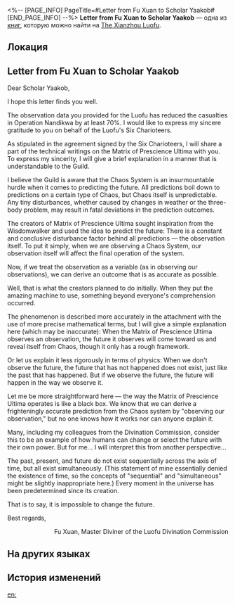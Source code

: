 <%-- [PAGE_INFO]
PageTitle=#Letter from Fu Xuan to Scholar Yaakob#
[END_PAGE_INFO] --%>
{{Дополнить}}
{{Книга Инфобокс
|id           = 244
|partIds      = 190486
|Название     = 
|Изображение  = Иконка письма.png
|Мир          = The Xianzhou Luofu
|Томов        = 1
|Автор        = <!--нужно добавить-->
|Описание     = As a token of gratitude following a successful collaboration, Fu Xuan sent a letter to the Intelligentsia Guild, providing them with technical documents on the Matrix of Prescience Ultima.
|Том1         = {{tx}}
|Источник1    = {{tx|Отсутствует источник}}
|Персонажи    = Nous
|Фракции      = 
}}
'''Letter from Fu Xuan to Scholar Yaakob''' — одна из [[Книги|книг]], которую можно найти на [[The Xianzhou Luofu]].

==Локация==
{{Отметка карты|<!--название карты-->|<!--id отметки-->}}

==Letter from Fu Xuan to Scholar Yaakob==
Dear Scholar Yaakob,

I hope this letter finds you well.

The observation data you provided for the Luofu has reduced the casualties in Operation Nandikwa by at least 70%. I would like to express my sincere gratitude to you on behalf of the Luofu's Six Charioteers.

As stipulated in the agreement signed by the Six Charioteers, I will share a part of the technical writings on the Matrix of Prescience Ultima with you. To express my sincerity, I will give a brief explanation in a manner that is understandable to the Guild.

I believe the Guild is aware that the Chaos System is an insurmountable hurdle when it comes to predicting the future. All predictions boil down to predictions on a certain type of Chaos, but Chaos itself is unpredictable. Any tiny disturbances, whether caused by changes in weather or the three-body problem, may result in fatal deviations in the prediction outcomes.

The creators of Matrix of Prescience Ultima sought inspiration from the Wisdomwalker and used the idea to predict the future: There is a constant and conclusive disturbance factor behind all predictions &mdash; the observation itself. To put it simply, when we are observing a Chaos System, our observation itself will affect the final operation of the system.

Now, if we treat the observation as a variable (as in observing our observations), we can derive an outcome that is as accurate as possible.

Well, that is what the creators planned to do initially. When they put the amazing machine to use, something beyond everyone's comprehension occurred.

The phenomenon is described more accurately in the attachment with the use of more precise mathematical terms, but I will give a simple explanation here (which may be inaccurate): When the Matrix of Prescience Ultima observes an observation, the future it observes will come toward us and reveal itself from Chaos, though it only has a rough framework.

Or let us explain it less rigorously in terms of physics: When we don't observe the future, the future that has not happened does not exist, just like the past that has happened. But if we observe the future, the future will happen in the way we observe it.

Let me be more straightforward here &mdash; the way the Matrix of Prescience Ultima operates is like a black box. We know that we can derive a frighteningly accurate prediction from the Chaos system by "observing our observation," but no one knows how it works nor can anyone explain it.

Many, including my colleagues from the Divination Commission, consider this to be an example of how humans can change or select the future with their own power. But for me... I will interpret this from another perspective...

The past, present, and future do not exist sequentially across the axis of time, but all exist simultaneously. (This statement of mine essentially denied the existence of time, so the concepts of "sequential" and "simultaneous" might be slightly inappropriate here.) Every moment in the universe has been predetermined since its creation.

That is to say, it is impossible to change the future.

Best regards,

<div align="right">Fu Xuan, Master Diviner of the Luofu Divination Commission</div>

==На других языках==
{{На других языках
|en   = Letter from Fu Xuan to Scholar Yaakob
|zhs  = 符玄致叶尔孤白学士的信
|zht  = 符玄致葉爾孤白學士的信
|ja   = 符玄がヤコブ学士に宛てた手紙
|ko   = 야곱 학사에게 보내는 부현의 편지
|es   = Carta de Fu Xuan para el erudito Yaakob
|fr   = Lettre de Fu Xuan à l'érudit Yaakob
|ru   = Письмо учёному Якобу от Фу Сюань
|th   = จดหมายจาก Fu Xuan ถึงนักวิชาการ Yaakob
|vi   = Thư Fu Xuan Gửi Học Sĩ Yaakob
|de   = Brief von Fu Xuan an den Gelehrten Yaakob
|id   = Surat dari Fu Xuan untuk Yaakob
|pt   = Carta de Fu Xuan para o Acadêmico Yaakob
}}

==История изменений==
{{История изменений|3.5}}

[[en:]]